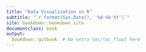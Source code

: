 ```yaml
---
title: "Data Visualization in R"
subtitle: "`r format(Sys.Date(), '%d-%b-%Y')`"
site: bookdown::bookdown_site
documentclass: book
output:
  bookdown::gitbook  # No extra toc/toc_float here
---
```


